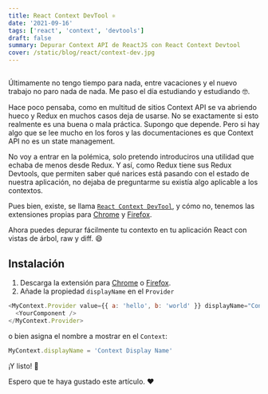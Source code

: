 ```yaml
---
title: React Context DevTool ⚛️
date: '2021-09-16'
tags: ['react', 'context', 'devtools']
draft: false
summary: Depurar Context API de ReactJS con React Context Devtool
cover: /static/blog/react/context-dev.jpg
---
```


<section>

##

Últimamente no tengo tiempo para nada, entre vacaciones y el nuevo trabajo no paro nada de nada. Me paso el día estudiando y estudiando 🤓.

Hace poco pensaba, como en multitud de sitios Context API se va abriendo hueco y Redux en muchos casos deja de usarse. No se exactamente si esto realmente es una buena o mala práctica. Supongo que depende. Pero si hay algo que se lee mucho en los foros y las documentaciones es que Context API no es un state management.

No voy a entrar en la polémica, solo pretendo introduciros una utilidad que echaba de menos desde Redux. Y así, como Redux tiene sus Redux Devtools, que permiten saber qué narices está pasando con el estado de nuestra aplicación, no dejaba de preguntarme su existía algo aplicable a los contextos.

Pues bien, existe, se llama <a href="https://github.com/deeppatel234/react-context-devtool" target="_blank" rel="noopener noreferrer">`React Context DevTool`</a>, y cómo no, tenemos las extensiones propias para <a href="https://chrome.google.com/webstore/detail/react-context-devtool/oddhnidmicpefilikhgeagedibnefkcf" target="_blank" rel="noopener noreferrer">Chrome</a> y <a href="https://addons.mozilla.org/en-US/firefox/addon/react-context-devtool/" target="_blank" rel="noopener noreferrer">Firefox</a>.

Ahora puedes depurar fácilmente tu contexto en tu aplicación React con vistas de árbol, raw y diff. 😄

</section>

<section>

## Instalación

1. Descarga la extensión para <a href="https://chrome.google.com/webstore/detail/react-context-devtool/oddhnidmicpefilikhgeagedibnefkcf" target="_blank" rel="noopener noreferrer">Chrome</a> o <a href="https://addons.mozilla.org/en-US/firefox/addon/react-context-devtool/" target="_blank" rel="noopener noreferrer">Firefox</a>.
2. Añade la propiedad `displayName` en el `Provider`

```javascript
<MyContext.Provider value={{ a: 'hello', b: 'world' }} displayName="Context Display Name">
  <YourComponent />
</MyContext.Provider>
```

o bien asigna el nombre a mostrar en el `Context`:

```javascript
MyContext.displayName = 'Context Display Name'
```

¡Y listo! 🥳

</section>

Espero que te haya gustado este artículo. ❤️
